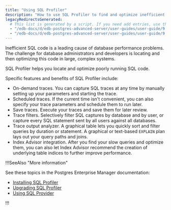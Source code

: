 ```yaml
---
title: "Using SQL Profiler"
description: "How to use SQL Profiler to find and optimize inefficient SQL code"
legacyRedirectsGenerated:
  # This list is generated by a script. If you need add entries, use the `legacyRedirects` key.
  - "/edb-docs/d/edb-postgres-advanced-server/user-guides/user-guide/9.6/EDB_Postgres_Advanced_Server_Guide.1.58.html"
  - "/edb-docs/d/edb-postgres-advanced-server/user-guides/user-guide/9.5/EDB_Postgres_Enterprise_Guide.1.128.html"
---
```


<div id="sql_profiler" class="registered_link"></div>

Inefficient SQL code is a leading cause of database performance problems. The challenge for database administrators and developers is locating and then optimizing this code in large, complex systems.

SQL Profiler helps you locate and optimize poorly running SQL code.

Specific features and benefits of SQL Profiler include:

-   On-demand traces. You can capture SQL traces at any time by manually setting up your parameters and starting the trace.
-   Scheduled traces. If the current time isn't convenient, you can also specify your trace parameters and schedule them to run later.
-   Save traces. Execute your traces and save them for later review.
-   Trace filters. Selectively filter SQL captures by database and by user, or capture every SQL statement sent by all users against all databases.
-   Trace output analyzer. A graphical table lets you quickly sort and filter queries by duration or statement. A graphical or text-based `EXPLAIN` plan lays out your query paths and joins.
-   Index Advisor integration. After you find your slow queries and optimize them, you can also let Index Advisor recommend the creation of underlying table indices to further improve performance.

!!!SeeAlso "More information"

See these topics in the Postgres Enterprise Manager documentation:
- [Installing SQL Profiler](/pem/latest/profiling_workloads/installing_sql_profiler/)
- [Upgrading SQL Profiler](/pem/9/upgrading/upgrading_sql_profiler)
- [Using SQL Provider](/pem/9/profiling_workloads/using_sql_profiler)

!!!

